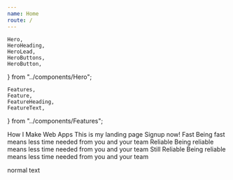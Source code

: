 ```yaml
---
name: Home
route: /
---
```


	Hero,
	HeroHeading,
	HeroLead,
	HeroButtons,
	HeroButton,
} from "../components/Hero";

	Features,
	Feature,
	FeatureHeading,
	FeatureText,
} from "../components/Features";

<Hero>
	<HeroHeading>How I Make Web Apps</HeroHeading>
	<HeroLead>This is my landing page</HeroLead>
	<HeroButtons>
		<HeroButton href="https://tasks.cadell.dev">Signup now!</HeroButton>
	</HeroButtons>
</Hero>

<Features>
	<Feature>
		<FeatureHeading>Fast</FeatureHeading>
		<FeatureText>
			Being fast means less time needed from you and your team
		</FeatureText>
	</Feature>
	<Feature>
		<FeatureHeading>Reliable</FeatureHeading>
		<FeatureText>
			Being reliable means less time needed from you and your team
		</FeatureText>
	</Feature>
	<Feature>
		<FeatureHeading>Still Reliable</FeatureHeading>
		<FeatureText>
			Being reliable means less time needed from you and your team
		</FeatureText>
	</Feature>
</Features>

normal text
